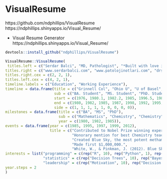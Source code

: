 <!-- # --- -->
<!-- # title: "VisualCV" -->
<!-- # output: html_notebook -->
<!-- # --- -->

<!-- # Visualize your CV’s timeline with R (Gantt chart style) -->
<!-- https://www.r-bloggers.com/visualize-your-cvs-timeline-with-r-gantt-chart-style/ -->

# VisualResume
https://github.com/ndphillips/VisualResume  
https://ndphillips.shinyapps.io/Visual_Resume/  

- Visual Resume Generator  
https://ndphillips.shinyapps.io/Visual_Resume/  


```r
devtools::install_github("ndphillips/VisualResume")
```

```r
VisualResume::VisualResume(
 titles.left = c("Serdar Balci", "MD, Pathologist", "*Built with love in R using the InfoResume package: www.ndphillips.github.io/inforesume"),
titles.right = c("www.serdarbalci.com", "www.patolojinotlari.com", "drserdarbalci@gmail.com", "Full Resume: sbalci.github.io/SerdarBalciMDPathologist.nb.html"),
titles.right.cex = c(2, 2, 1),
titles.left.cex = c(4, 2, 1),
timeline.labels = c("Education", "Working Experience"),
timeline = data.frame(title = c("Grinnell Col", "Ohio U", "U of Basel", "Max Planck Institute", "Old Van", "Gray Matter", "Sandia Laboratories", "J.P. Wynne High School", "A1A Car Wash"),
                      sub = c("BA. Student", "MS. Student", "PhD. Student", "PhD. Researcher", "Methamphetamine Research", "Co-Founder", "Chemist", "Chemistry Teacher", "Co-Owner"),
                      start = c(1976, 1980.1, 1982.2, 1985, 1996.5, 1987, 1991, 1995, 2001),
                      end = c(1980, 1982, 1985, 1987, 1998, 1992, 1995, 1998, 2003),
                      side = c(1, 1, 1, 1, 1, 0, 0, 0, 0)),
milestones = data.frame(title = c("BA", "MS", "PhD"),
                        sub = c("Mathematics", "Chemistry", "Chemistry"),
                        year = c(1980, 1982, 1985)),
events = data.frame(year = c(1985, 1995, 1997, 1999, 2012),
                    title = c("Contributed to Nobel Prize winning experiment.",
                              "Honorary mention for best Chemistry teacher of the year.",
                              "Created Blue Sky, the most potent methamphetamine ever produced.",
                              "Made first $1,000,000.",
                              "White, W., & Pinkman, J. (2012). Blue Sky: A method of [...].\nJournal of Psychopharmical Substances, 1(1),.")),
interests = list("programming" = c(rep("R", 10), rep("Python", 1), rep("JavaScript", 2), "MatLab"),
                 "statistics" = c(rep("Decision Trees", 10), rep("Bayesian", 5), rep("Regression", 3)),
                 "leadership" = c(rep("Motivation", 10), rep("Decision Making", 5), rep("Manipulation", 30))),
year.steps = 2
)
```

